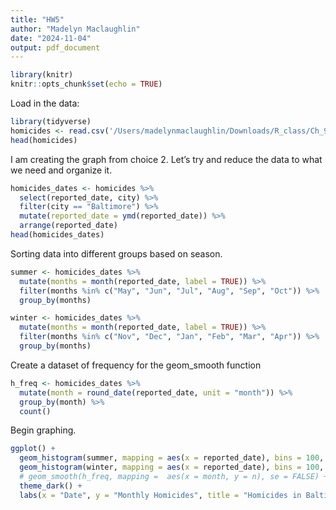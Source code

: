 ```yaml
---
title: "HW5"
author: "Madelyn Maclaughlin"
date: "2024-11-04"
output: pdf_document
---
```


```r
library(knitr)
knitr::opts_chunk$set(echo = TRUE)
```

Load in the data:
```r
library(tidyverse)
homicides <- read.csv('/Users/madelynmaclaughlin/Downloads/R_class/Ch_9/data/homicides.csv')
head(homicides)
```

I am creating the graph from choice 2. Let's try and reduce the data to what we need and organize it.
```r
homicides_dates <- homicides %>% 
  select(reported_date, city) %>% 
  filter(city == "Baltimore") %>% 
  mutate(reported_date = ymd(reported_date)) %>% 
  arrange(reported_date)
head(homicides_dates)
```

Sorting data into different groups based on season.
```r
summer <- homicides_dates %>% 
  mutate(months = month(reported_date, label = TRUE)) %>% 
  filter(months %in% c("May", "Jun", "Jul", "Aug", "Sep", "Oct")) %>% 
  group_by(months)

winter <- homicides_dates %>% 
  mutate(months = month(reported_date, label = TRUE)) %>% 
  filter(months %in% c("Nov", "Dec", "Jan", "Feb", "Mar", "Apr")) %>% 
  group_by(months)
```

Create a dataset of frequency for the geom_smooth function
```r
h_freq <- homicides_dates %>% 
  mutate(month = round_date(reported_date, unit = "month")) %>% 
  group_by(month) %>% 
  count()
```


Begin graphing.
```r
ggplot() +
  geom_histogram(summer, mapping = aes(x = reported_date), bins = 100, fill = "lightgray", color = "gray50") +
  geom_histogram(winter, mapping = aes(x = reported_date), bins = 100, fill = "lightblue", color = "gray50") +
  # geom_smooth(h_freq, mapping =  aes(x = month, y = n), se = FALSE) +
  theme_dark() +
  labs(x = "Date", y = "Monthly Homicides", title = "Homicides in Baltimore, MD")
```













